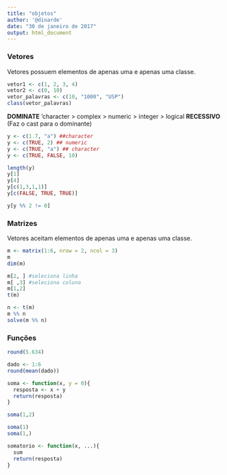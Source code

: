```yaml
---
title: "objetos"
author: '@dinarde'
date: "30 de janeiro de 2017"
output: html_document
---
```



### Vetores
Vetores possuem elementos de apenas uma e apenas uma classe.

```r
vetor1 <- c(1, 2, 3, 4)
vetor2 <- c(0, 10)
vetor_palavras <- c(10, "1000", "USP")
class(vetor_palavras)
```
**DOMINATE** 'character > complex > numeric > integer > logical **RECESSIVO**
(Faz o cast para o dominante)


```r
y <- c(1.7, "a") ##character
y <- c(TRUE, 2) ## numeric
y <- c(TRUE, "a") ## character
y <- c(TRUE, FALSE, 10)

length(y)
y[1]
y[4]
y[c(1,3,1,1)]
y[c(FALSE, TRUE, TRUE)]

y[y %% 2 != 0]

```
### Matrizes
Vetores aceitam elementos de apenas uma e apenas uma classe.
```r
m <- matrix(1:6, nrow = 2, ncol = 3)
m
dim(m)
```

```r
m[2, ] #seleciona linha
m[ ,3] #seleciona coluna
m[1,2] 
t(m)

n <- t(m)
m %% n
solve(m %% n)

```

### Funções

```r
round(5.634)
```

```r
dado <- 1:6
round(mean(dado))
```
```r
soma <- function(x, y = 0){
  resposta <- x + y
  return(resposta)
}
```

```r
soma(1,2)

soma(1)
soma(1,)
```
```r
somatorio <- function(x, ...){
  sum
  return(resposta)
}
```


